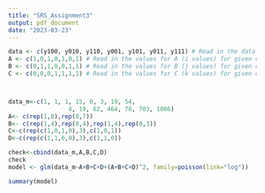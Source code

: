 ---
title: "SRS_Assignment3"
output: pdf_document
date: "2023-03-23"
---
```{r}

data <- c(y100, y010, y110, y001, y101, y011, y111) # Read in the data
A <- c(1,0,1,0,1,0,1) # Read in the values for A (i values) for given data
B <- c(0,1,1,0,0,1,1) # Read in the values for B (j values) for given data
C <- c(0,0,0,1,1,1,1) # Read in the values for C (k values) for given data



data_m<-c(1, 1, 1, 15, 0, 3, 19, 54, 
                 4, 19, 62, 464, 76, 703, 1006)
A<- c(rep(1,8),rep(0,7))
B<- c(rep(1,4),rep(0,4),rep(1,4),rep(0,3))
C<-c(rep(c(1,0,1,0),3),c(1,0,1))
D<-c(rep(c(1,1,0,0),3),c(1,1,0))

check<-cbind(data_m,A,B,C,D)
check
model <- glm(data_m~A+B+C+D+(A+B+C+D)^2, family=poisson(link="log"))

summary(model)
```

